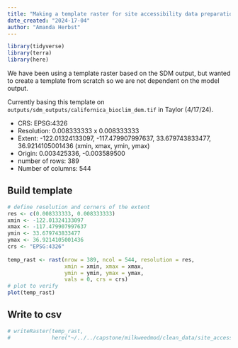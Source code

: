 ```yaml
---
title: "Making a template raster for site accessibility data preparation"
date_created: "2024-17-04"
author: "Amanda Herbst"
---
```

```r
library(tidyverse)
library(terra)
library(here)
```

We have been using a template raster based on the SDM output, but wanted to create a template from scratch so we are not dependent on the model output.

Currently basing this template on `outputs/sdm_outputs/californica_bioclim_dem.tif` in Taylor (4/17/24).

- CRS: EPSG:4326
- Resolution: 0.008333333 x 0.008333333
- Extent: -122.01324133097, -117.479907997637, 33.679743833477, 36.9214105001436 (xmin, xmax, ymin, ymax)
- Origin: 0.003425336, -0.003589500
- number of rows: 389
- Number of columns: 544

## Build template
```r
# define resolution and corners of the extent
res <- c(0.008333333, 0.008333333)
xmin <- -122.01324133097
xmax <- -117.479907997637
ymin <- 33.679743833477
ymax <- 36.9214105001436
crs <- "EPSG:4326"
  
temp_rast <- rast(nrow = 389, ncol = 544, resolution = res,
                  xmin = xmin, xmax = xmax,
                  ymin = ymin, ymax = ymax,
                  vals = 0, crs = crs)
# plot to verify
plot(temp_rast)
```

## Write to csv
```r
# writeRaster(temp_rast, 
#             here("~/../../capstone/milkweedmod/clean_data/site_accessibility/template_raster.tif"))
```

